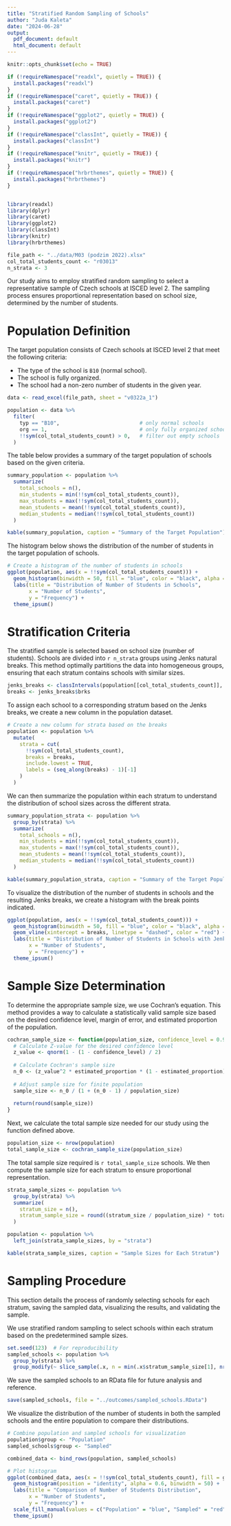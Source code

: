 ```yaml
---
title: "Stratified Random Sampling of Schools"
author: "Juda Kaleta"
date: "2024-06-28"
output:
  pdf_document: default
  html_document: default
---
```


```r
knitr::opts_chunk$set(echo = TRUE)

if (!requireNamespace("readxl", quietly = TRUE)) {
  install.packages("readxl")
}
if (!requireNamespace("caret", quietly = TRUE)) {
  install.packages("caret")
}
if (!requireNamespace("ggplot2", quietly = TRUE)) {
  install.packages("ggplot2")
}
if (!requireNamespace("classInt", quietly = TRUE)) {
  install.packages("classInt")
}
if (!requireNamespace("knitr", quietly = TRUE)) {
  install.packages("knitr")
}
if (!requireNamespace("hrbrthemes", quietly = TRUE)) {
  install.packages("hrbrthemes")
}


library(readxl)
library(dplyr)
library(caret)
library(ggplot2)
library(classInt)
library(knitr)
library(hrbrthemes)
```

```r
file_path <- "../data/M03 (podzim 2022).xlsx"
col_total_students_count <- "r03013"
n_strata <- 3
```

Our study aims to employ stratified random sampling to select a representative sample of Czech schools at ISCED level 2. The sampling process ensures proportional representation based on school size, determined by the number of students.

# Population Definition

The target population consists of Czech schools at ISCED level 2 that meet the following criteria:

-   The type of the school is `B10` (normal school).
-   The school is fully organized.
-   The school had a non-zero number of students in the given year.

```r
data <- read_excel(file_path, sheet = "v0322a_1")

population <- data %>%
  filter(
    typ == "B10",                          # only normal schools
    org == 1,                              # only fully organized schools
    !!sym(col_total_students_count) > 0,   # filter out empty schools
  )
```

The table below provides a summary of the target population of schools based on the given criteria.

```r
summary_population <- population %>%
  summarize(
    total_schools = n(),
    min_students = min(!!sym(col_total_students_count)),
    max_students = max(!!sym(col_total_students_count)),
    mean_students = mean(!!sym(col_total_students_count)),
    median_students = median(!!sym(col_total_students_count))
  )

kable(summary_population, caption = "Summary of the Target Population")
```

The histogram below shows the distribution of the number of students in the target population of schools.

```r
# Create a histogram of the number of students in schools
ggplot(population, aes(x = !!sym(col_total_students_count))) +
  geom_histogram(binwidth = 50, fill = "blue", color = "black", alpha = 0.7) +
  labs(title = "Distribution of Number of Students in Schools",
       x = "Number of Students",
       y = "Frequency") +
  theme_ipsum()
```

# Stratification Criteria

The stratified sample is selected based on school size (number of students). Schools are divided into `r n_strata` groups using Jenks natural breaks. This method optimally partitions the data into homogeneous groups, ensuring that each stratum contains schools with similar sizes.

```r
jenks_breaks <- classIntervals(population[[col_total_students_count]], n = n_strata, style = "jenks")
breaks <- jenks_breaks$brks
```

To assign each school to a corresponding stratum based on the Jenks breaks, we create a new column in the population dataset.

```r
# Create a new column for strata based on the breaks
population <- population %>%
  mutate(
    strata = cut(
      !!sym(col_total_students_count), 
      breaks = breaks, 
      include.lowest = TRUE, 
      labels = (seq_along(breaks) - 1)[-1]
    )
  )
```

We can then summarize the population within each stratum to understand the distribution of school sizes across the different strata.

```r
summary_population_strata <- population %>%
  group_by(strata) %>%
  summarize(
    total_schools = n(),
    min_students = min(!!sym(col_total_students_count)),
    max_students = max(!!sym(col_total_students_count)),
    mean_students = mean(!!sym(col_total_students_count)),
    median_students = median(!!sym(col_total_students_count))
  )

kable(summary_population_strata, caption = "Summary of the Target Population by Strata")
```

To visualize the distribution of the number of students in schools and the resulting Jenks breaks, we create a histogram with the break points indicated.

```r
ggplot(population, aes(x = !!sym(col_total_students_count))) +
  geom_histogram(binwidth = 50, fill = "blue", color = "black", alpha = 0.7) +
  geom_vline(xintercept = breaks, linetype = "dashed", color = "red") +
  labs(title = "Distribution of Number of Students in Schools with Jenks Breaks",
       x = "Number of Students",
       y = "Frequency") +
  theme_ipsum()
```


# Sample Size Determination

To determine the appropriate sample size, we use Cochran's equation. This method provides a way to calculate a statistically valid sample size based on the desired confidence level, margin of error, and estimated proportion of the population.

```r
cochran_sample_size <- function(population_size, confidence_level = 0.95, margin_of_error = 0.05, estimated_proportion = 0.5) {
  # Calculate Z-value for the desired confidence level
  z_value <- qnorm(1 - (1 - confidence_level) / 2)
  
  # Calculate Cochran's sample size
  n_0 <- (z_value^2 * estimated_proportion * (1 - estimated_proportion)) / (margin_of_error^2)
  
  # Adjust sample size for finite population
  sample_size <- n_0 / (1 + (n_0 - 1) / population_size)
  
  return(round(sample_size))
}
```


Next, we calculate the total sample size needed for our study using the function defined above.

```r
population_size <- nrow(population)
total_sample_size <- cochran_sample_size(population_size)
```

The total sample size required is `r total_sample_size` schools. We then compute the sample size for each stratum to ensure proportional representation.

```r
strata_sample_sizes <- population %>%
  group_by(strata) %>%
  summarize(
    stratum_size = n(),
    stratum_sample_size = round((stratum_size / population_size) * total_sample_size)
  )

population <- population %>%
  left_join(strata_sample_sizes, by = "strata")

kable(strata_sample_sizes, caption = "Sample Sizes for Each Stratum")
```


# Sampling Procedure

This section details the process of randomly selecting schools for each stratum, saving the sampled data, visualizing the results, and validating the sample. 

We use stratified random sampling to select schools within each stratum based on the predetermined sample sizes.

```r
set.seed(123)  # For reproducibility
sampled_schools <- population %>%
  group_by(strata) %>%
  group_modify(~ slice_sample(.x, n = min(.x$stratum_sample_size[1], nrow(.x))))
```

We save the sampled schools to an RData file for future analysis and reference.

```r
save(sampled_schools, file = "../outcomes/sampled_schools.RData")
``` 

We visualize the distribution of the number of students in both the sampled schools and the entire population to compare their distributions.

```r
# Combine population and sampled schools for visualization
population$group <- "Population"
sampled_schools$group <- "Sampled"

combined_data <- bind_rows(population, sampled_schools)

# Plot histogram
ggplot(combined_data, aes(x = !!sym(col_total_students_count), fill = group)) +
  geom_histogram(position = "identity", alpha = 0.6, binwidth = 50) +
  labs(title = "Comparison of Number of Students Distribution",
       x = "Number of Students",
       y = "Frequency") +
  scale_fill_manual(values = c("Population" = "blue", "Sampled" = "red")) +
  theme_ipsum()
```